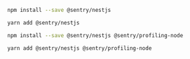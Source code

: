 <OnboardingOption optionId="profiling" hideForThisOption>

```bash {tabTitle:npm}
npm install --save @sentry/nestjs
```

```bash {tabTitle:Yarn}
yarn add @sentry/nestjs
```

</OnboardingOption>

<OnboardingOption optionId="profiling">

```bash {tabTitle:npm}
npm install --save @sentry/nestjs @sentry/profiling-node
```

```bash {tabTitle:Yarn}
yarn add @sentry/nestjs @sentry/profiling-node
```

</OnboardingOption>
